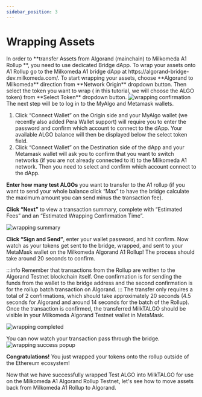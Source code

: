 ```yaml
---
sidebar_position: 3
---
```


# Wrapping Assets
<p style={{textAlign:"justify"}}>
In order to **transfer Assets from Algorand (mainchain) to Milkomeda A1 Rollup **, you need to use dedicated Bridge dApp.
To wrap your assets onto A1 Rollup go to the Milkomeda A1 bridge dApp at https://algorand-bridge-dev.milkomeda.com/.
To start wrapping your assets, choose **Algorand to Milkomeda** direction from **Network Origin** dropdown button. 
Then select the token you want to wrap ( in this tutorial, we will choose the ALGO token) from **Select Token** dropdown button. 

<img src={dappselectorigin} className="img-full" alt="wrapping confirmation" />
The next step will be to log in to the MyAlgo and Metamask wallets. 
<ol>
<li>Click “Connect Wallet” on the Origin side and your MyAlgo wallet (we recently also added Pera Wallet support) will require you to enter the password and confirm which account to connect to the dApp. 
Your available ALGO balance will then be displayed below the select token field.</li>

<li>Click “Connect Wallet” on the Destination side of the dApp and your Metamask wallet will ask you to confirm that you want to switch networks (if you are not already connected to it) to the Milkomeda A1 network. Then you need to select and confirm which account connect to the dApp.</li>
</ol>

**Enter how many test ALGOs** you want to transfer to the A1 rollup (if you want to send your whole balance click “Max” to have the bridge calculate the maximum amount you can send minus the transaction fee). 

**Click “Next”** to view a transaction summary, complete with “Estimated Fees” and an “Estimated Wrapping Confirmation Time”. 

<img src={wrappingsummary} className="img-full" alt="wrapping summary" />

**Click “Sign and Send”**, enter your wallet password, and hit confirm. Now watch as your tokens get sent to the bridge, wrapped, and sent to your MetaMask wallet on the Milkomeda Algorand A1 Rollup! The process should take around 20 seconds to confirm.

:::info
Remember that transactions from the Rollup are written to the Algorand Testnet blockchain itself. One confirmation is for sending the funds from the wallet to the bridge address and the second confirmation is for the rollup batch transaction on Algorand.
:::
The transfer only requires a total of 2 confirmations, which should take approximately 20 seconds (4.5 seconds for Algorand and around 14 seconds for the batch of the Rollup). Once the transaction is confirmed, the transferred MilkTALGO should be visible in your Milkomeda Algorand Testnet wallet in MetaMask.

<img src={wrappingcompleted} className="img-full" alt="wrapping completed" />

You can now watch your transaction pass through the bridge.
<img src={wrapsuccess} className="img-full" alt="wrapping success popup" />

**Congratulations!** You just wrapped your tokens onto the rollup outside of the Ethereum ecosystem!

Now that we have successfully wrapped Test ALGO into MilkTALGO for use on the Milkomeda A1 Algorand Rollup Testnet, let's see how to move assets back from Milkomeda A1 Rollup to Algorand. 
</p>